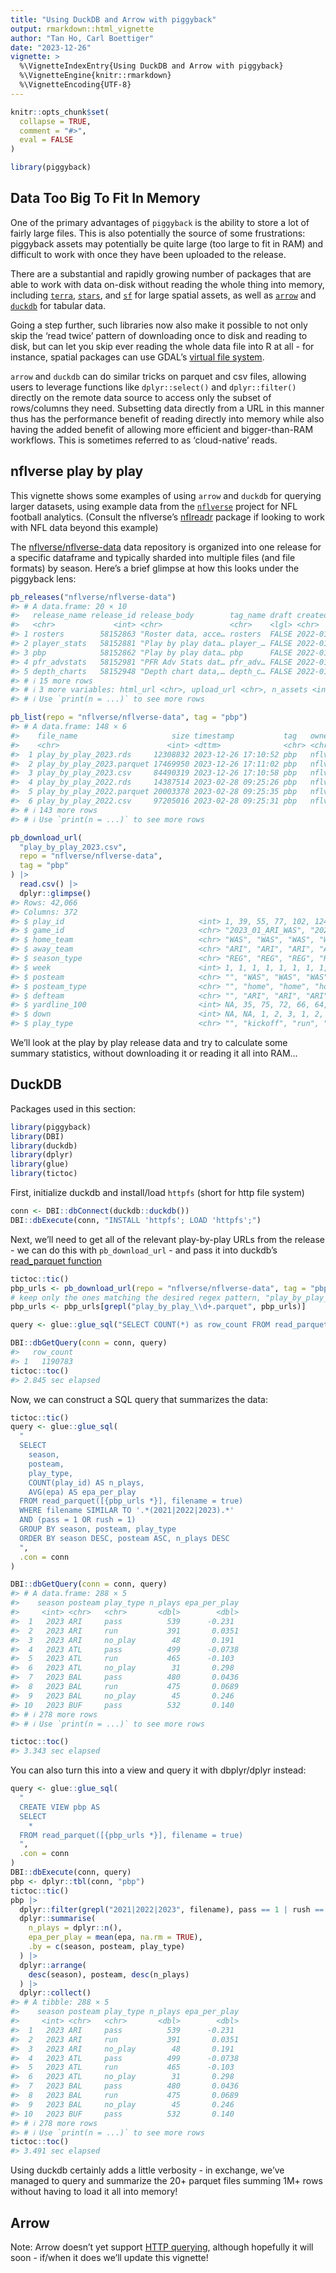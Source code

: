 ```yaml
---
title: "Using DuckDB and Arrow with piggyback"
output: rmarkdown::html_vignette
author: "Tan Ho, Carl Boettiger"
date: "2023-12-26"
vignette: >
  %\VignetteIndexEntry{Using DuckDB and Arrow with piggyback}
  %\VignetteEngine{knitr::rmarkdown}
  %\VignetteEncoding{UTF-8}
---
```


```r
knitr::opts_chunk$set(
  collapse = TRUE,
  comment = "#>",
  eval = FALSE
)
```
```r
library(piggyback)
```
## Data Too Big To Fit In Memory

One of the primary advantages of `piggyback` is the ability to store a lot of 
fairly large files. This is also potentially the source of some frustrations: 
piggyback assets may potentially be quite large (too large to fit in RAM) and
difficult to work with once they have been uploaded to the release.

There are a substantial and rapidly growing number of packages that are able to 
work with data on-disk without reading the whole thing into memory, including
[`terra`](https://rspatial.github.io/terra/), [`stars`](https://r-spatial.github.io/stars/), 
and [`sf`](https://r-spatial.github.io/sf/index.html) for large spatial assets, 
as well as [`arrow`](https://arrow.apache.org/docs/r/) and
[`duckdb`](https://duckdb.org/docs/api/r.html) for tabular data. 

Going a step further, such libraries now also make it possible to not only skip 
the 'read twice' pattern of downloading once to disk and reading to disk, but can 
let you skip ever reading the whole data file into R at all - for instance, spatial 
packages can use GDAL's [virtual file system](https://gdal.org/user/virtual_file_systems.html).

`arrow` and `duckdb` can do similar tricks on parquet and csv files, allowing 
users to leverage functions like `dplyr::select()` and `dplyr::filter()` directly 
on the remote data source to access only the subset of rows/columns they need. 
Subsetting data directly from a URL in this manner thus has the performance benefit 
of reading directly into memory while also having the added benefit of allowing 
more efficient and bigger-than-RAM workflows. This is sometimes referred to as 
'cloud-native' reads.

## nflverse play by play

This vignette shows some examples of using `arrow` and `duckdb` for querying
larger datasets, using example data from the [`nflverse`](https://github.com/nflverse) 
project for NFL football analytics. 
(Consult the nflverse's [nflreadr](https://nflreadr.nflverse.com) package if 
looking to work with NFL data beyond this example)

The [nflverse/nflverse-data](https://github.com/nflverse/nflverse-data/releases)
data repository is organized into one release for a specific dataframe and typically
sharded into multiple files (and file formats) by season. Here's a brief glimpse
at how this looks under the piggyback lens:

```r
pb_releases("nflverse/nflverse-data")
#> # A data.frame: 20 × 10
#>   release_name release_id release_body        tag_name draft created_at published_at
#>   <chr>             <int> <chr>               <chr>    <lgl> <chr>      <chr>       
#> 1 rosters        58152863 "Roster data, acce… rosters  FALSE 2022-01-2… 2022-01-28T…
#> 2 player_stats   58152881 "Play by play data… player_… FALSE 2022-01-2… 2022-01-28T…
#> 3 pbp            58152862 "Play by play data… pbp      FALSE 2022-01-2… 2022-01-28T…
#> 4 pfr_advstats   58152981 "PFR Adv Stats dat… pfr_adv… FALSE 2022-01-2… 2022-01-28T…
#> 5 depth_charts   58152948 "Depth chart data,… depth_c… FALSE 2022-01-2… 2022-01-28T…
#> # ℹ 15 more rows
#> # ℹ 3 more variables: html_url <chr>, upload_url <chr>, n_assets <int>
#> # ℹ Use `print(n = ...)` to see more rows

pb_list(repo = "nflverse/nflverse-data", tag = "pbp")
#> # A data.frame: 148 × 6
#>    file_name                     size timestamp           tag   owner repo 
#>    <chr>                        <int> <dttm>              <chr> <chr> <chr>
#>  1 play_by_play_2023.rds     12308832 2023-12-26 17:10:52 pbp   nflv… nflv…
#>  2 play_by_play_2023.parquet 17469950 2023-12-26 17:11:02 pbp   nflv… nflv…
#>  3 play_by_play_2023.csv     84490319 2023-12-26 17:10:58 pbp   nflv… nflv…
#>  4 play_by_play_2022.rds     14387514 2023-02-28 09:25:26 pbp   nflv… nflv…
#>  5 play_by_play_2022.parquet 20003378 2023-02-28 09:25:35 pbp   nflv… nflv…
#>  6 play_by_play_2022.csv     97205016 2023-02-28 09:25:31 pbp   nflv… nflv…
#> # ℹ 143 more rows
#> # ℹ Use `print(n = ...)` to see more rows

pb_download_url(
  "play_by_play_2023.csv", 
  repo = "nflverse/nflverse-data", 
  tag = "pbp"
) |> 
  read.csv() |> 
  dplyr::glimpse()
#> Rows: 42,066
#> Columns: 372
#> $ play_id                              <int> 1, 39, 55, 77, 102, 124, 147…
#> $ game_id                              <chr> "2023_01_ARI_WAS", "2023_01_…
#> $ home_team                            <chr> "WAS", "WAS", "WAS", "WAS", …
#> $ away_team                            <chr> "ARI", "ARI", "ARI", "ARI", …
#> $ season_type                          <chr> "REG", "REG", "REG", "REG", …
#> $ week                                 <int> 1, 1, 1, 1, 1, 1, 1, 1, 1, 1…
#> $ posteam                              <chr> "", "WAS", "WAS", "WAS", "WA…
#> $ posteam_type                         <chr> "", "home", "home", "home", …
#> $ defteam                              <chr> "", "ARI", "ARI", "ARI", "AR…
#> $ yardline_100                         <int> NA, 35, 75, 72, 66, 64, 64, …
#> $ down                                 <int> NA, NA, 1, 2, 3, 1, 2, 1, 2,…
#> $ play_type                            <chr> "", "kickoff", "run", "pass"…
```
We'll look at the play by play release data and try to calculate some summary 
statistics, without downloading it or reading it all into RAM...

## DuckDB

Packages used in this section:
```r
library(piggyback)
library(DBI)
library(duckdb)
library(dplyr)
library(glue)
library(tictoc)
```
First, initialize duckdb and install/load `httpfs` (short for http file system)
```r
conn <- DBI::dbConnect(duckdb::duckdb())
DBI::dbExecute(conn, "INSTALL 'httpfs'; LOAD 'httpfs';")
```
Next, we'll need to get all of the relevant play-by-play URLs from the release - 
we can do this with `pb_download_url` - and pass it into duckdb's 
[read_parquet function](https://duckdb.org/docs/data/multiple_files/overview)
```r
tictoc::tic()
pbp_urls <- pb_download_url(repo = "nflverse/nflverse-data", tag = "pbp")
# keep only the ones matching the desired regex pattern, "play_by_play_####.parquet"
pbp_urls <- pbp_urls[grepl("play_by_play_\\d+.parquet", pbp_urls)]

query <- glue::glue_sql("SELECT COUNT(*) as row_count FROM read_parquet([{pbp_urls *}])", .con = conn)

DBI::dbGetQuery(conn = conn, query)
#>   row_count
#> 1   1190783
tictoc::toc()
#> 2.845 sec elapsed
```
Now, we can construct a SQL query that summarizes the data:
```r
tictoc::tic()
query <- glue::glue_sql(
  "
  SELECT
    season,
    posteam,
    play_type,
    COUNT(play_id) AS n_plays,
    AVG(epa) AS epa_per_play
  FROM read_parquet([{pbp_urls *}], filename = true)
  WHERE filename SIMILAR TO '.*(2021|2022|2023).*'
  AND (pass = 1 OR rush = 1)
  GROUP BY season, posteam, play_type
  ORDER BY season DESC, posteam ASC, n_plays DESC
  ",
  .con = conn
)

DBI::dbGetQuery(conn = conn, query)
#> # A data.frame: 288 × 5
#>    season posteam play_type n_plays epa_per_play
#>     <int> <chr>   <chr>       <dbl>        <dbl>
#>  1   2023 ARI     pass          539      -0.231 
#>  2   2023 ARI     run           391       0.0351
#>  3   2023 ARI     no_play        48       0.191 
#>  4   2023 ATL     pass          499      -0.0738
#>  5   2023 ATL     run           465      -0.103 
#>  6   2023 ATL     no_play        31       0.298 
#>  7   2023 BAL     pass          480       0.0436
#>  8   2023 BAL     run           475       0.0689
#>  9   2023 BAL     no_play        45       0.246 
#> 10   2023 BUF     pass          532       0.140 
#> # ℹ 278 more rows
#> # ℹ Use `print(n = ...)` to see more rows

tictoc::toc()
#> 3.343 sec elapsed
```
You can also turn this into a view and query it with dbplyr/dplyr instead:
```r
query <- glue::glue_sql(
  "
  CREATE VIEW pbp AS
  SELECT
    *
  FROM read_parquet([{pbp_urls *}], filename = true)
  ",
  .con = conn
)
DBI::dbExecute(conn, query)
pbp <- dplyr::tbl(conn, "pbp")
tictoc::tic()
pbp |> 
  dplyr::filter(grepl("2021|2022|2023", filename), pass == 1 | rush == 1) |> 
  dplyr::summarise(
    n_plays = dplyr::n(),
    epa_per_play = mean(epa, na.rm = TRUE),
    .by = c(season, posteam, play_type)
  ) |> 
  dplyr::arrange(
    desc(season), posteam, desc(n_plays)
  ) |> 
  dplyr::collect()
#> # A tibble: 288 × 5
#>    season posteam play_type n_plays epa_per_play
#>     <int> <chr>   <chr>       <dbl>        <dbl>
#>  1   2023 ARI     pass          539      -0.231 
#>  2   2023 ARI     run           391       0.0351
#>  3   2023 ARI     no_play        48       0.191 
#>  4   2023 ATL     pass          499      -0.0738
#>  5   2023 ATL     run           465      -0.103 
#>  6   2023 ATL     no_play        31       0.298 
#>  7   2023 BAL     pass          480       0.0436
#>  8   2023 BAL     run           475       0.0689
#>  9   2023 BAL     no_play        45       0.246 
#> 10   2023 BUF     pass          532       0.140 
#> # ℹ 278 more rows
#> # ℹ Use `print(n = ...)` to see more rows
tictoc::toc()
#> 3.491 sec elapsed
```

Using duckdb certainly adds a little verbosity - in exchange, we've managed to
query and summarize the 20+ parquet files summing 1M+ rows without having 
to load it all into memory!

## Arrow

Note: Arrow doesn't yet support [HTTP querying](https://github.com/apache/arrow/issues/18980),
although hopefully it will soon - if/when it does we'll update this vignette!

<!--
```r
library(piggyback)
library(arrow)
library(dplyr)
library(nflreadr)
```

Arrow is very efficient at running on-disk (i.e. outside of memory) queries. 
To work with it, we will need to download the relevant files first, and then 
query it.

```
# get all the URLs in this release
pbp_urls <- pb_download_url(repo = "nflverse/nflverse-data", tag = "player_stats")
# keep only the ones matching the desired regex pattern, "player_stats_####.parquet"
pbp_urls <- pbp_urls[grepl("player_stats_\\d+.csv", pbp_urls)]
arrow::open_dataset(pbp_urls, partitioning = NULL)
```
-->


